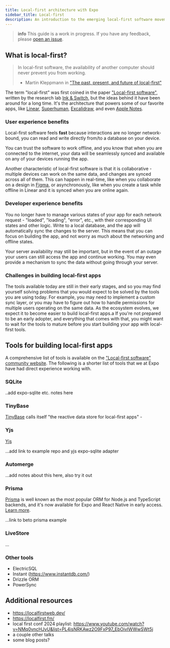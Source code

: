 ```yaml
---
title: Local-first architecture with Expo
sidebar_title: Local-first
description: An introduction to the emerging local-first software movement, including links to relevant learning resources and tools.
---
```


> **info** This guide is a work in progress. If you have any feedback, please [open an issue](https://github.com/expo/expo/issues/new/choose).

## What is local-first?

> In local-first software, the availability of another computer should never prevent you from working.
> - Martin Kleppmann in ["The past, present, and future of local-first"](https://www.youtube.com/watch?v=NMq0vncHJvU)

The term "local-first" was first coined in the paper ["Local-first software"](https://www.inkandswitch.com/local-first/), written by the research lab [Ink & Switch](https://www.inkandswitch.com/), but the ideas behind it have been around for a long time. It's the architecture that powers some of our favorite apps, like [Linear](https://linear.app/), [Superhuman](https://superhuman.com/), [Excalidraw](https://excalidraw.com/), and even [Apple Notes](https://en.wikipedia.org/wiki/Notes_(Apple)).

### User experience benefits

Local-first software feels **fast** because interactions are no longer network-bound, you can read and write directly from/to a database on your device.

You can trust the software to work offline, and you know that when you are connected to the internet, your data will be seamlessly synced and available on any of your devices running the app.

Another characteristic of local-first software is that it is collaborative - multiple devices can work on the same data, and changes are synced across all of them. This can happen in real-time, like when you collaborate on a design in [Figma](https://www.figma.com/), or asynchronously, like when you create a task while offline in Linear and it is synced when you are online again.

### Developer experience benefits

You no longer have to manage various states of your app for each network request - "loaded", "loading", "error", etc., with their corresponding UI states and other logic. Write to a local database, and the app will automatically sync the changes to the server. This means that you can focus on building the app, and not worry as much about the networking and offline states.

Your server availability may still be important, but in the event of an outage your users can still access the app and continue working. You may even provide a mechanism to sync the data without going through your server.

### Challenges in building local-first apps

The tools available today are still in their early stages, and so you may find yourself solving problems that you would expect to be solved by the tools you are using today. For example, you may need to implement a custom sync layer, or you may have to figure out how to handle permissions for multiple users operating on the same data. As the ecosystem evolves, we expect it to become easier to build local-first apps.a  If you're not prepared to be an early adopter, and everything that comes with that, you might want to wait for the tools to mature before you start building your app with local-first tools.

## Tools for building local-first apps

A comprehensive list of tools is available on the ["Local-first software" community website](https://localfirstweb.dev/). The following is a shorter list of tools that we at Expo have had direct experience working with.

### SQLite

..add expo-sqlite etc. notes here

### TinyBase

[TinyBase](https://tinybase.org/) calls itself "the reactive data store for local-first apps" - 

### Yjs

[Yjs](https://github.com/yjs/yjs) 

...add link to example repo and yjs expo-sqlite adapter

### Automerge

...add notes about this here, also try it out 

### Prisma

[Prisma](https://prisma.io) is well known as the most popular ORM for Node.js and TypeScript backends, and it's now available for Expo and React Native in early access. [Learn more](https://www.prisma.io/blog/bringing-prisma-orm-to-react-native-and-expo).

...link to beto prisma example

### LiveStore

...

### Other tools

- ElectricSQL
- Instant (https://www.instantdb.com/)
- Drizzle ORM
- PowerSync

## Additional resources

- https://localfirstweb.dev/
- https://localfirst.fm/
- local first conf 2024 playlist: https://www.youtube.com/watch?v=NMq0vncHJvU&list=PL4isNRKAwz2O9FxP97_EbOivIWWwSWt5j
- a couple other talks
- some blog posts?